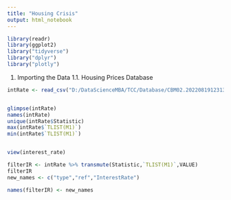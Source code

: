 ```yaml
---
title: "Housing Crisis"
output: html_notebook
---
```

```r
library(readr)
library(ggplot2)
library("tidyverse")
library("dplyr")
library("plotly")
```

1. Importing the Data
1.1. Housing Prices Database
```r
intRate <- read_csv("D:/DataScienceMBA/TCC/Database/CBM02.20220819123134.csv", show_col_types = FALSE)


glimpse(intRate)
names(intRate)
unique(intRate$Statistic)
max(intRate$`TLIST(M1)`)
min(intRate$`TLIST(M1)`)


view(interest_rate)

filterIR <- intRate %>% transmute(Statistic,`TLIST(M1)`,VALUE)
filterIR
new_names <- c("type","ref","InterestRate")

names(filterIR) <- new_names




```
